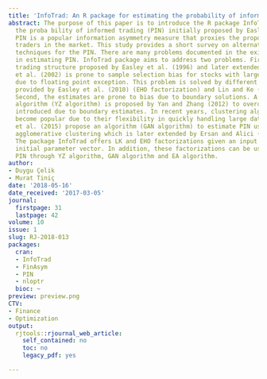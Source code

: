 ```yaml
---
title: 'InfoTrad: An R package for estimating the probability of informed trading'
abstract: The purpose of this paper is to introduce the R package InfoTrad for estimating
  the proba bility of informed trading (PIN) initially proposed by Easley et al. (1996).
  PIN is a popular information asymmetry measure that proxies the proportion of informed
  traders in the market. This study provides a short survey on alternative estimation
  techniques for the PIN. There are many problems documented in the existing literature
  in estimating PIN. InfoTrad package aims to address two problems. First, the sequential
  trading structure proposed by Easley et al. (1996) and later extended by Easley
  et al. (2002) is prone to sample selection bias for stocks with large trading volumes,
  due to floating point exception. This problem is solved by different factorizations
  provided by Easley et al. (2010) (EHO factorization) and Lin and Ke (2011) (LK factorization).
  Second, the estimates are prone to bias due to boundary solutions. A grid-search
  algorithm (YZ algorithm) is proposed by Yan and Zhang (2012) to overcome the bias
  introduced due to boundary estimates. In recent years, clustering algorithms have
  become popular due to their flexibility in quickly handling large data sets. Gan
  et al. (2015) propose an algorithm (GAN algorithm) to estimate PIN using hierarchical
  agglomerative clustering which is later extended by Ersan and Alici (2016) (EA algorithm).
  The package InfoTrad offers LK and EHO factorizations given an input matrix and
  initial parameter vector. In addition, these factorizations can be used to estimate
  PIN through YZ algorithm, GAN algorithm and EA algorithm.
author:
- Duygu Çelik
- Murat Tiniç
date: '2018-05-16'
date_received: '2017-03-05'
journal:
  firstpage: 31
  lastpage: 42
volume: 10
issue: 1
slug: RJ-2018-013
packages:
  cran:
  - InfoTrad
  - FinAsym
  - PIN
  - nloptr
  bioc: ~
preview: preview.png
CTV:
- Finance
- Optimization
output:
  rjtools::rjournal_web_article:
    self_contained: no
    toc: no
    legacy_pdf: yes

---
```

